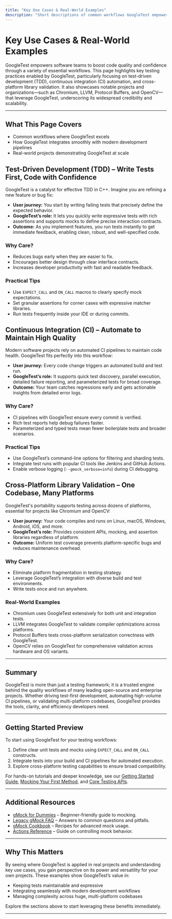 ```yaml
---
title: "Key Use Cases & Real-World Examples"
description: "Short descriptions of common workflows GoogleTest empowers, from TDD and CI automation to cross-platform library validation. Highlight notable projects and organizations (e.g., Chromium, LLVM, Protocol Buffers, OpenCV) to anchor the tool’s credibility and scope."
---
```


# Key Use Cases & Real-World Examples

GoogleTest empowers software teams to boost code quality and confidence through a variety of essential workflows. This page highlights key testing practices enabled by GoogleTest, particularly focusing on test-driven development (TDD), continuous integration (CI) automation, and cross-platform library validation. It also showcases notable projects and organizations—such as Chromium, LLVM, Protocol Buffers, and OpenCV—that leverage GoogleTest, underscoring its widespread credibility and scalability.

---

## What This Page Covers
- Common workflows where GoogleTest excels
- How GoogleTest integrates smoothly with modern development pipelines
- Real-world projects demonstrating GoogleTest at scale


## Test-Driven Development (TDD) – Write Tests First, Code with Confidence

GoogleTest is a catalyst for effective TDD in C++. Imagine you are refining a new feature or bug fix:

- **User journey:** You start by writing failing tests that precisely define the expected behavior.
- **GoogleTest’s role:** It lets you quickly write expressive tests with rich assertions and supports mocks to define precise interaction contracts.
- **Outcome:** As you implement features, you run tests instantly to get immediate feedback, enabling clean, robust, and well-specified code.

### Why Care?
- Reduces bugs early when they are easier to fix.
- Encourages better design through clear interface contracts.
- Increases developer productivity with fast and readable feedback.

### Practical Tips
- Use `EXPECT_CALL` and `ON_CALL` macros to clearly specify mock expectations.
- Set granular assertions for corner cases with expressive matcher libraries.
- Run tests frequently inside your IDE or during commits.


## Continuous Integration (CI) – Automate to Maintain High Quality

Modern software projects rely on automated CI pipelines to maintain code health. GoogleTest fits perfectly into this workflow:

- **User journey:** Every code change triggers an automated build and test run.
- **GoogleTest’s role:** It supports quick test discovery, parallel execution, detailed failure reporting, and parameterized tests for broad coverage.
- **Outcome:** Your team catches regressions early and gets actionable insights from detailed error logs.

### Why Care?
- CI pipelines with GoogleTest ensure every commit is verified.
- Rich test reports help debug failures faster.
- Parameterized and typed tests mean fewer boilerplate tests and broader scenarios.

### Practical Tips
- Use GoogleTest’s command-line options for filtering and sharding tests.
- Integrate test runs with popular CI tools like Jenkins and GitHub Actions.
- Enable verbose logging (`--gmock_verbose=info`) during CI debugging.


## Cross-Platform Library Validation – One Codebase, Many Platforms

GoogleTest's portability supports testing across dozens of platforms, essential for projects like Chromium and OpenCV:

- **User journey:** Your code compiles and runs on Linux, macOS, Windows, Android, iOS, and more.
- **GoogleTest’s role:** Provides consistent APIs, mocking, and assertion libraries regardless of platform.
- **Outcome:** Uniform test coverage prevents platform-specific bugs and reduces maintenance overhead.

### Why Care?
- Eliminate platform fragmentation in testing strategy.
- Leverage GoogleTest’s integration with diverse build and test environments.
- Write tests once and run anywhere.

### Real-World Examples
- Chromium uses GoogleTest extensively for both unit and integration tests.
- LLVM integrates GoogleTest to validate compiler optimizations across platforms.
- Protocol Buffers tests cross-platform serialization correctness with GoogleTest.
- OpenCV relies on GoogleTest for comprehensive validation across hardware and OS variants.


---

## Summary

GoogleTest is more than just a testing framework; it is a trusted engine behind the quality workflows of many leading open-source and enterprise projects. Whether driving test-first development, automating high-volume CI pipelines, or validating multi-platform codebases, GoogleTest provides the tools, clarity, and efficiency developers need.


---

## Getting Started Preview

To start using GoogleTest for your testing workflows:

1. Define clear unit tests and mocks using `EXPECT_CALL` and `ON_CALL` constructs.
2. Integrate tests into your build and CI pipelines for automated execution.
3. Explore cross-platform testing capabilities to ensure broad compatibility.

For hands-on tutorials and deeper knowledge, see our [Getting Started Guide](../getting-started/writing-your-first-test), [Mocking Your First Method](../guides/getting-started/mocking-your-first-method), and [Core Testing APIs](../api-reference/core-testing-apis/mock-configuration-behavior).


---

## Additional Resources

- [gMock for Dummies](https://google.github.io/googletest/gmock_for_dummies.html) – Beginner-friendly guide to mocking.
- [Legacy gMock FAQ](https://google.github.io/googletest/gmock_faq.html) – Answers to common questions and pitfalls.
- [gMock Cookbook](https://google.github.io/googletest/gmock_cook_book.html) – Recipes for advanced mock usage.
- [Actions Reference](../docs/reference/actions.md) – Guide on controlling mock behavior.


---

## Why This Matters
By seeing where GoogleTest is applied in real projects and understanding key use cases, you gain perspective on its power and versatility for your own projects. These examples show GoogleTest’s value in:

- Keeping tests maintainable and expressive
- Integrating seamlessly with modern development workflows
- Managing complexity across huge, multi-platform codebases

Explore the sections above to start leveraging these benefits immediately.

---